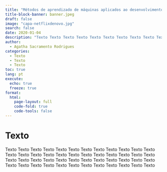 ```yaml
---
title: "Métodos de aprendizado de máquinas aplicados ao desenvolvimento de curvas de crescimento fetal personalizadas para a população brasileira"
title-block-banner: banner.jpeg
draft: false
image: "capa-netflixdenovo.jpg"
search: false
date: 2020-01-04
description: "Texto Texto Texto Texto Texto Texto Texto Texto Texto Texto Texto Texto Texto Texto Texto Texto Texto Texto Texto Texto Texto Texto Texto Texto Texto Texto Texto Texto Texto Texto Texto Texto Texto Texto Texto Texto Texto Texto Texto Texto Texto Texto Texto Texto Texto Texto Texto Texto"
author: 
  - Agatha Sacramento Rodrigues
categories: 
  - Texto
  - Texto
  - Texto
toc: true
lang: pt
execute:
  echo: true
  freeze: true
format: 
  html:
    page-layout: full
    code-fold: true
    code-tools: false
---
```


# Texto

Texto Texto Texto Texto Texto Texto Texto Texto Texto Texto Texto Texto Texto Texto Texto Texto Texto Texto Texto Texto Texto Texto Texto Texto Texto Texto Texto Texto Texto Texto Texto Texto Texto Texto Texto Texto Texto Texto Texto Texto Texto Texto Texto Texto Texto Texto Texto Texto